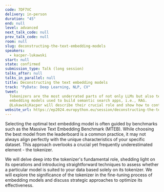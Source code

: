 ```yaml
---
code: 7DF7VC
delivery: in-person
duration: "45"
end: null
level: advanced
next_talk_code: null
prev_talk_code: null
room: null
slug: deconstructing-the-text-embedding-models
speakers:
  - kacper-lukawski
start: null
state: confirmed
submission_type: Talk (long session)
talks_after: null
talks_in_parallel: null
title: Deconstructing the text embedding models
track: "PyData: Deep Learning, NLP, CV"
tweet:
  Tokenizers are the most underrated parts of not only LLMs but also text
  embedding models used to build semantic search apps, i.e., RAG.
  @LukawskiKacper will describe their crucial role and show how to control them!
website_url: https://ep2024.europython.eu/session/deconstructing-the-text-embedding-models
---
```


Selecting the optimal text embedding model is often guided by benchmarks such as
the Massive Text Embedding Benchmark (MTEB). While choosing the best model from
the leaderboard is a common practice, it may not always align perfectly with the
unique characteristics of your specific dataset. This approach overlooks a
crucial yet frequently underestimated element - the tokenizer.

We will delve deep into the tokenizer's fundamental role, shedding light on its
operations and introducing straightforward techniques to assess whether a
particular model is suited to your data based solely on its tokenizer. We will
explore the significance of the tokenizer in the fine-tuning process of
embedding models and discuss strategic approaches to optimize its effectiveness.

